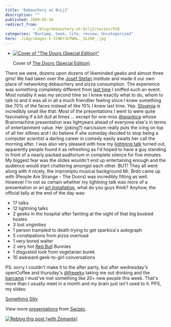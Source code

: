```yaml
---
title: 'Debauchery at BcLj2'
description: ""
published: 2009-05-16
redirect_from: 
            - /blog/debauchery-at-bclj2/swizec/518
categories: "BarCamp, Geek, life, review, Uncategorized"
hero: ./img/images-I-51NEY3CPWNL._SL200_.jpg
---
```

- [![Cover of "The Doors (Special Edition)"](./img/images-I-51NEY3CPWNL._SL200_.jpg 'Cover of "The Doors (Special Edition)"')](http://www.amazon.com/Doors-Special-Gretchen-Becker/dp/B00005NB8K%3FSubscriptionId%3D0G81C5DAZ03ZR9WH9X82%26tag%3Dzemanta-20%26linkCode%3Dxm2%26camp%3D2025%26creative%3D165953%26creativeASIN%3DB00005NB8K)

  Cover of [The Doors (Special Edition)](http://www.amazon.com/Doors-Special-Gretchen-Becker/dp/B00005NB8K%3FSubscriptionId%3D0G81C5DAZ03ZR9WH9X82%26tag%3Dzemanta-20%26linkCode%3Dxm2%26camp%3D2025%26creative%3D165953%26creativeASIN%3DB00005NB8K)

There we were, dozens upon dozens of likeminded geeks and almost three girls! We had taken over the [Josef Stefan](http://en.wikipedia.org/wiki/Joseph_Stefan "Joseph Stefan") institute and made it our own place of networking debauchery and pizza consumption. The experience was something completely different from [last time](http://swizec.com/blog/my-barcamp-ljubljana-report/swizec/16) I sniffed such an event. Most notably it was my second time so I knew exactly what to do, whom to talk to and it was all in all a much friendlier feeling since I knew something like 70% of the faces instead of like 10% I knew last time. Yep. [Slovenia](<http://maps.google.com/maps?ll=46.05,14.5&spn=10.0,10.0&q=46.05,14.5 (Slovenia)&t=h> "Slovenia") is incredibly small like that. Most of the presentations I went to were quite fascinating if a bit dull at times ... except for one miss [@sparkica](http://twitter.com/sparkica) whose Brainmachine presentation was lightyears ahead of everyone else&#x27;s in terms of entertainment value. Her (joking?) narcissism really puts the icing on top of all her sillines and I do believe if she someday decided to stop being a computer scientist a darling career in comedy easily awaits her call the morning after. I was also very pleased with how my [lightning talk](http://en.wikipedia.org/wiki/Lightning_Talk "Lightning Talk") turned out, apparently people found it as refreshing as I&#x27;d hoped to have a guy standing in front of a nearly packed auditorium in complete silence for five minutes. My biggest fear was the slides wouldn&#x27;t end up entertaining enough and the audience would start chattering amongst each other. BUT! They all went along with it nicely, the impromptu musical background Mr. Brdo came up with (People Are Strange - The Doors) was incredibly fitting as well. However I&#x27;m not so certain whether my lightning talk was more of a presentation or an [art installation](http://en.wikipedia.org/wiki/Installation_art "Installation art"), what do you guys think? Anyhow, the official tally at the end of the day was:

- 17 talks
- 12 lightning talks
- 2 geeks in the hospital after fainting at the sight of that big boobed hostes
- 3 lost virginities
- 1 person trampled to death trying to get sparkica&#x27;s autograph
- 5 constipations from pizza overload
- 1 very bored waiter
- 2 very hot [Red Bull](http://en.wikipedia.org/wiki/Red_Bull "Red Bull") Bunnies
- 1 disgusted look from vegetarian burek
- 10 awkward geek-to-girl conversations

PS: sorry I couldn&#x27;t make it to the after party, but after wednesday&#x27;s openCoffee and thursday&#x27;s [@freeeky](http://twitter.com/freeeky) taking me out drinking and the [barcamp](http://barcamp.org/ "BarCamp") I must&#x27;ve met something like 20+ new people this week. That&#x27;s more than I usually meet in a month and my brain just isn&#x27;t used to it. PPS, my slides:

[Something Silly](http://www.slideshare.net/Swizec/something-silly?type=presentation "Something Silly")

View more [presentations](http://www.slideshare.net/) from [Swizec](http://www.slideshare.net/Swizec).

[![Reblog this post [with Zemanta]](http://img.zemanta.com/reblog_e.png?x-id=81f04b92-4a50-4c6b-b28d-9fe5a1822eac)](http://reblog.zemanta.com/zemified/81f04b92-4a50-4c6b-b28d-9fe5a1822eac/ "Reblog this post [with Zemanta]")
